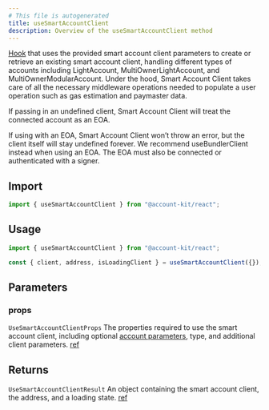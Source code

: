 ```yaml
---
# This file is autogenerated
title: useSmartAccountClient
description: Overview of the useSmartAccountClient method
---
```


[Hook](https://github.com/alchemyplatform/aa-sdk/blob/main/account-kit/react/src/hooks/useSmartAccountClient.ts) that uses the provided smart account client parameters to create or retrieve an existing smart account client, handling different types of accounts including LightAccount, MultiOwnerLightAccount, and MultiOwnerModularAccount.
Under the hood, Smart Account Client takes care of all the necessary middleware operations needed to populate a user operation such as gas estimation and paymaster data.

If passing in an undefined client, Smart Account Client will treat the connected account as an EOA.

If using with an EOA, Smart Account Client won’t throw an error, but the client itself will stay undefined forever. We recommend useBundlerClient instead when using an EOA. The EOA must also be connected or authenticated with a signer.

## Import

```ts
import { useSmartAccountClient } from "@account-kit/react";
```

## Usage

```ts twoslash
import { useSmartAccountClient } from "@account-kit/react";

const { client, address, isLoadingClient } = useSmartAccountClient({});
```

## Parameters

### props

`UseSmartAccountClientProps`
The properties required to use the smart account client, including optional [account parameters](https://github.com/alchemyplatform/aa-sdk/blob/main/account-kit/core/src/actions/createAccount.ts#L23), type, and additional client parameters. [ref](https://github.com/alchemyplatform/aa-sdk/blob/main/account-kit/react/src/hooks/useSmartAccountClient.ts#L19)

## Returns

`UseSmartAccountClientResult`
An object containing the smart account client, the address, and a loading state. [ref](https://github.com/alchemyplatform/aa-sdk/blob/main/account-kit/react/src/hooks/useSmartAccountClient.ts#L24)

